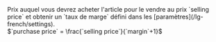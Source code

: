   <Accordion icon="input-numeric" title="Purchase price">
    <ResponseField name="purchase price" type="decimal">
      Prix auquel vous devrez acheter l'article pour le vendre au prix `selling price` et obtenir un `taux de marge` défini dans les [paramètres](/lg-french/settings).<br/>
      $`purchase price` = \frac{`selling price`}{`margin`+1}$
    </ResponseField>
  </Accordion>